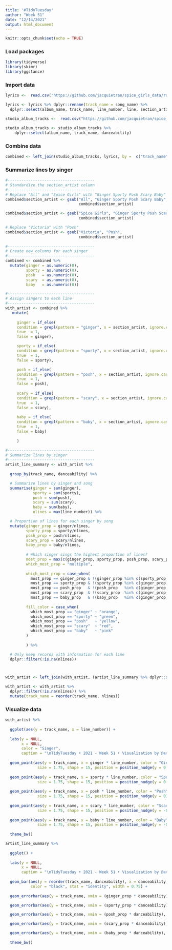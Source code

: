 ```yaml
---
title: '#TidyTuesday'
author: "Week 51"
date: "12/14/2021"
output: html_document
---
```


```r
knitr::opts_chunk$set(echo = TRUE)
```

### Load packages
```r
library(tidyverse)
library(skimr)
library(ggstance)
```

### Import data
```r

lyrics <-  read.csv("https://github.com/jacquietran/spice_girls_data/raw/main/data/lyrics.csv", header = TRUE)

lyrics <- lyrics %>% dplyr::rename(track_name = song_name) %>% 
  dplyr::select(album_name, track_name, line_number, line, section_artist)

studio_album_tracks <-  read.csv("https://github.com/jacquietran/spice_girls_data/raw/main/data/studio_album_tracks.csv", header = TRUE)

studio_album_tracks <- studio_album_tracks %>% 
    dplyr::select(album_name, track_name, danceability)


```

### Combine data
```r

combined <- left_join(studio_album_tracks, lyrics, by =  c("track_name", "album_name"))

```

### Summarize lines by singer
```r

#--------------------------------------
# Standardize the section_artist column
#--------------------------------------
# Replace "All" and "Spice Girls" with "Ginger Sporty Posh Scary Baby"
combined$section_artist <- gsub("All", "Ginger Sporty Posh Scary Baby", 
                                combined$section_artist)

combined$section_artist <- gsub("Spice Girls", "Ginger Sporty Posh Scary Baby", 
                                combined$section_artist)

# Replace "Victoria" with "Posh"
combined$section_artist <- gsub("Victoria", "Posh", 
                                combined$section_artist)
    
#--------------------------------------
# Create new columns for each singer
#--------------------------------------
combined <- combined %>% 
  mutate(ginger = as.numeric(0),
         sporty = as.numeric(0),
         posh   = as.numeric(0),
         scary  = as.numeric(0),
         baby   = as.numeric(0))

#--------------------------------------
# Assign singers to each line
#--------------------------------------
with_artist <- combined %>% 
   mutate(
     
     ginger = if_else(
     condition = grepl(pattern = "ginger", x = section_artist, ignore.case = TRUE),
     true  = 1,
     false = ginger),

     sporty = if_else(
     condition = grepl(pattern = "sporty", x = section_artist, ignore.case = TRUE),
     true  = 1,
     false = sporty),

     posh = if_else(
     condition = grepl(pattern = "posh", x = section_artist, ignore.case = TRUE),
     true  = 1,
     false = posh),
     
     scary = if_else(
     condition = grepl(pattern = "scary", x = section_artist, ignore.case = TRUE),
     true  = 1,
     false = scary),
     
     baby = if_else(
     condition = grepl(pattern = "baby", x = section_artist, ignore.case = TRUE),
     true  = 1,
     false = baby)
     
     )

#--------------------------------------
# Summarize lines by singer
#--------------------------------------
artist_line_summary <- with_artist %>%
  
  group_by(track_name, danceability) %>% 

  # Summarize lines by singer and song
  summarise(ginger = sum(ginger),
            sporty = sum(sporty),
            posh = sum(posh),
            scary = sum(scary),
            baby = sum(baby),
            nlines = max(line_number)) %>% 

  # Proportion of lines for each singer by song
  mutate(ginger_prop = ginger/nlines,
         sporty_prop = sporty/nlines,
         posh_prop = posh/nlines,
         scary_prop = scary/nlines,
         baby_prop = baby/nlines,
         
         # Which singer sings the highest proportion of lines?
         most_prop = max(c(ginger_prop, sporty_prop, posh_prop, scary_prop, baby_prop)),
         which_most_prop = "multiple",
         
         which_most_prop = case_when(
           most_prop == ginger_prop & !(ginger_prop %in% c(sporty_prop, posh_prop, scary_prop, baby_prop))    ~ "ginger",
           most_prop == sporty_prop & !(sporty_prop %in% c(ginger_prop, posh_prop, scary_prop, baby_prop))    ~ "sporty",
           most_prop == posh_prop   & !(posh_prop   %in% c(ginger_prop, sporty_prop, scary_prop, baby_prop))  ~ "posh",
           most_prop == scary_prop  & !(scary_prop  %in% c(ginger_prop, sporty_prop, posh_prop, baby_prop))   ~ "scary",
           most_prop == baby_prop   & !(baby_prop   %in% c(ginger_prop, sporty_prop, posh_prop, scary_prop))  ~ "baby"),
         
         fill_color = case_when(
           which_most_prop == "ginger" ~ "orange",
           which_most_prop == "sporty" ~ "green",
           which_most_prop == "posh"   ~ "yellow",
           which_most_prop == "scary"  ~ "red",
           which_most_prop == "baby"   ~ "pink"
         )
         
         ) %>% 

  # Only keep records with information for each line
  dplyr::filter(!is.na(nlines))



with_artist <- left_join(with_artist, (artist_line_summary %>% dplyr::select(track_name, nlines)), by = "track_name")

with_artist <- with_artist %>% 
  dplyr::filter(!is.na(nlines)) %>% 
  mutate(track_name = reorder(track_name, nlines))

```



### Visualize data

```r

with_artist %>% 
  
  ggplot(aes(y = track_name, x = line_number)) +
  
  labs(y = NULL,
       x = NULL,
       color = "Singer",
       caption = "\nTidyTuesday • 2021 - Week 51 • Visualization by @artemisia_003") +
  
  geom_point(aes(y = track_name, x = ginger * line_number, color = "Ginger"), 
              size = 1.75, shape = 15, position = position_nudge(y = 0.25)) +
  
  geom_point(aes(y = track_name, x = sporty * line_number, color = "Sporty"), 
              size = 1.75, shape = 15, position = position_nudge(y = 0.15)) + 
  
  geom_point(aes(y = track_name, x = posh * line_number, color = "Posh"), 
              size = 1.75, shape = 15, position = position_nudge(y = 0)) +
  
  geom_point(aes(y = track_name, x = scary * line_number, color = "Scary"), 
              size = 1.75, shape = 15, position = position_nudge(y = -0.15)) +
  
  geom_point(aes(y = track_name, x = baby * line_number, color = "Baby"), 
              size = 1.75, shape = 15, position = position_nudge(y = -0.25)) +
  
  theme_bw()

```


```r

artist_line_summary %>% 
  
  ggplot() +
  
  labs(y = NULL,
       x = NULL,
       caption = "\nTidyTuesday • 2021 - Week 51 • Visualization by @artemisia_003") +
  
  geom_bar(aes(y = reorder(track_name, danceability), x = danceability, fill = which_most_prop), 
           color = "black", stat = "identity", width = 0.75) +
  
  geom_errorbar(aes(y = track_name, xmin = (ginger_prop * danceability), xmax = (ginger_prop * danceability), color = "Ginger"), width = 0.5, size = 2) +

  geom_errorbar(aes(y = track_name, xmin = (sporty_prop * danceability), xmax = (sporty_prop * danceability), color = "Sporty"), width = 0.5, size = 2) +

  geom_errorbar(aes(y = track_name, xmin = (posh_prop * danceability), xmax = (posh_prop * danceability), color = "Posh"), width = 0.5, size = 2) +

  geom_errorbar(aes(y = track_name, xmin = (scary_prop * danceability), xmax = (scary_prop * danceability), color = "Scary"), width = 0.5, size = 2) +

  geom_errorbar(aes(y = track_name, xmin = (baby_prop * danceability), xmax = (baby_prop * danceability), color = "Baby"), width = 0.5, size = 2) +
  
  theme_bw()
  
  
  

```

